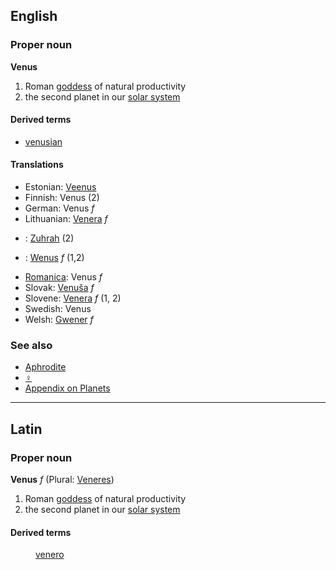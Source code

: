 ==English==
===Proper noun===
'''Venus'''

# Roman [[goddess]] of natural productivity
# the second planet in our [[solar system]]

==== Derived terms ====
*[[venusian]]<!-- capitalisation? -->

==== Translations ====
*Estonian: [[Veenus]]
*Finnish: Venus (2)
*German: Venus ''f''
*Lithuanian: [[Venera]] ''f''
*{{ms}}: [[Zuhrah]] (2)
*{{pl}}: [[Wenus]] ''f'' (1,2)
*[[Romanica]]: Venus ''f''
*Slovak: [[Venuša]] ''f''
*Slovene: [[Venera]] ''f'' (1, 2)
*Swedish: Venus
*Welsh: [[Gwener]] ''f''

=== See also ===
*[[Aphrodite]]
*[[♀]]
*[[Wiktionary_Appendix:Planets|Appendix on Planets]]

----

==Latin==
===Proper noun===
'''Venus''' ''f'' (Plural: [[Veneres]])

# Roman [[goddess]] of natural productivity
# the second planet in our [[solar system]]

====Derived terms====
:[[venero]]